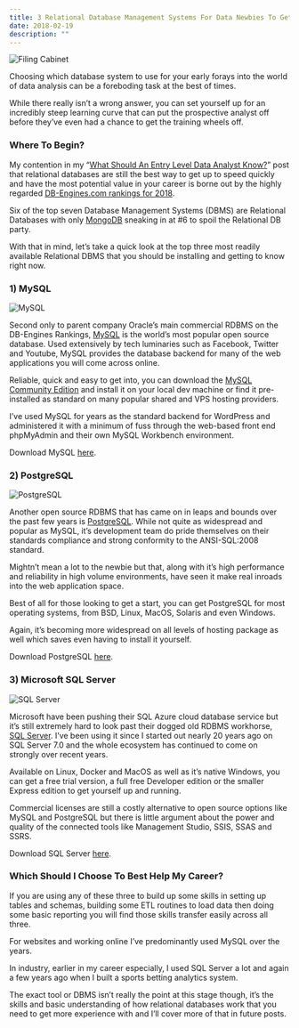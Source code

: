 ```yaml
---
title: 3 Relational Database Management Systems For Data Newbies To Get Started On
date: 2018-02-19
description: ""
---
```

![Filing Cabinet](./filing-cabinet.jpg)

Choosing which database system to use for your early forays into the world of data analysis can be a foreboding task at the best of times.

While there really isn&#8217;t a wrong answer, you can set yourself up for an incredibly steep learning curve that can put the prospective analyst off before they&#8217;ve even had a chance to get the training wheels off.

### Where To Begin?

My contention in my &#8220;[What Should An Entry Level Data Analyst Know?][1]&#8221; post that relational databases are still the best way to get up to speed quickly and have the most potential value in your career is borne out by the highly regarded [DB-Engines.com rankings for 2018][2].

Six of the top seven Database Management Systems (DBMS) are Relational Databases with only [MongoDB][3] sneaking in at #6 to spoil the Relational DB party.

With that in mind, let&#8217;s take a quick look at the top three most readily available Relational DBMS that you should be installing and getting to know right now.

### 1) MySQL

![MySQL](./mysql.png)

Second only to parent company Oracle&#8217;s main commercial RDBMS on the DB-Engines Rankings, [MySQL][4] is the world&#8217;s most popular open source database. Used extensively by tech luminaries such as Facebook, Twitter and Youtube, MySQL provides the database backend for many of the web applications you will come across online.

Reliable, quick and easy to get into, you can download the [MySQL Community Edition][5] and install it on your local dev machine or find it pre-installed as standard on many popular shared and VPS hosting providers.

I&#8217;ve used MySQL for years as the standard backend for WordPress and administered it with a minimum of fuss through the web-based front end phpMyAdmin and their own MySQL Workbench environment.

Download MySQL [here][6].

### 2) PostgreSQL

![PostgreSQL](./postgresql.png)

Another open source RDBMS that has came on in leaps and bounds over the past few years is [PostgreSQL][7]. While not quite as widespread and popular as MySQL, it&#8217;s development team do pride themselves on their standards compliance and strong conformity to the ANSI-SQL:2008 standard.

Mightn&#8217;t mean a lot to the newbie but that, along with it&#8217;s high performance and reliability in high volume environments, have seen it make real inroads into the web application space.

Best of all for those looking to get a start, you can get PostgreSQL for most operating systems, from BSD, Linux, MacOS, Solaris and even Windows.

Again, it&#8217;s becoming more widespread on all levels of hosting package as well which saves even having to install it yourself.

Download PostgreSQL [here][8].

### 3) Microsoft SQL Server

![SQL Server](./sqlserver.png)

Microsoft have been pushing their SQL Azure cloud database service but it&#8217;s still extremely hard to look past their dogged old RDBMS workhorse, [SQL Server][9]. I&#8217;ve been using it since I started out nearly 20 years ago on SQL Server 7.0 and the whole ecosystem has continued to come on strongly over recent years.

Available on Linux, Docker and MacOS as well as it&#8217;s native Windows, you can get a free trial version, a full free Developer edition or the smaller Express edition to get yourself up and running.

Commercial licenses are still a costly alternative to open source options like MySQL and PostgreSQL but there is little argument about the power and quality of the connected tools like Management Studio, SSIS, SSAS and SSRS.

Download SQL Server [here][10].

### Which Should I Choose To Best Help My Career?

If you are using any of these three to build up some skills in setting up tables and schemas, building some ETL routines to load data then doing some basic reporting you will find those skills transfer easily across all three.

For websites and working online I&#8217;ve predominantly used MySQL over the years.

In industry, earlier in my career especially, I used SQL Server a lot and again a few years ago when I built a sports betting analytics system.

The exact tool or DBMS isn&#8217;t really the point at this stage though, it&#8217;s the skills and basic understanding of how relational databases work that you need to get more experience with and I&#8217;ll cover more of that in future posts.

 [1]: https://alanhylands.com/articles/what-should-an-entry-level-data-analyst-know/
 [2]: https://db-engines.com/en/ranking
 [3]: https://www.mongodb.com/
 [4]: https://www.mysql.com/
 [5]: https://dev.mysql.com/downloads/
 [6]: https://www.mysql.com/downloads/
 [7]: https://www.postgresql.org/
 [8]: https://www.postgresql.org/download/
 [9]: https://www.microsoft.com/en-gb/sql-server/sql-server-2017
 [10]: https://www.microsoft.com/en-gb/sql-server/sql-server-downloads